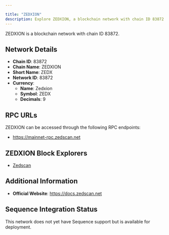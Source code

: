 ```yaml
---

title: "ZEDXION"
description: Explore ZEDXION, a blockchain network with chain ID 83872. Learn about its native currency, Zedxion, and how to interact with the network.
---
```




ZEDXION is a blockchain network with chain ID 83872.

## Network Details

- **Chain ID**: 83872
- **Chain Name**: ZEDXION
- **Short Name**: ZEDX
- **Network ID**: 83872
- **Currency**: 
  - **Name**: Zedxion
  - **Symbol**: ZEDX
  - **Decimals**: 9

## RPC URLs

ZEDXION can be accessed through the following RPC endpoints:

- https://mainnet-rpc.zedscan.net

## ZEDXION Block Explorers

- [Zedscan](http://zedscan.net)

## Additional Information

- **Official Website**: https://docs.zedscan.net

## Sequence Integration Status

This network does not yet have Sequence support but is available for deployment.
